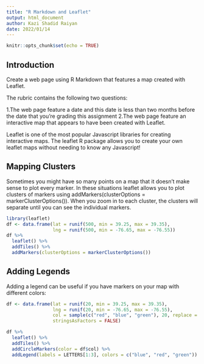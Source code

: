 ```yaml
---
title: "R Markdown and Leaflet"
output: html_document
author: Kazi Shadid Raiyan
date: 2022/01/14
---
```


```r
knitr::opts_chunk$set(echo = TRUE)
```

## Introduction

Create a web page using R Markdown that features a map created with Leaflet.

The rubric contains the following two questions:

1.The web page feature a date and  this date is less than two months before the date that you're grading this assignment
2.The web page feature an interactive map that appears to have been created with Leaflet.

Leaflet is one of the most popular Javascript libraries for creating interactive maps. The leaflet R package allows you to create your own leaflet maps without needing to know any Javascript!


## Mapping Clusters
Sometimes you might have so many points on a map that it doesn't make sense to plot every marker. In these situations leaflet allows you to plot clusters of markers using addMarkers(clusterOptions = markerClusterOptions()). When you zoom in to each cluster, the clusters will separate until you can see the individual markers.
```r
library(leaflet)
df <- data.frame(lat = runif(500, min = 39.25, max = 39.35),
                 lng = runif(500, min = -76.65, max = -76.55))
df %>% 
  leaflet() %>%
  addTiles() %>%
  addMarkers(clusterOptions = markerClusterOptions())
```

## Adding Legends
Adding a legend can be useful if you have markers on your map with different colors:
```r
df <- data.frame(lat = runif(20, min = 39.25, max = 39.35),
                 lng = runif(20, min = -76.65, max = -76.55),
                 col = sample(c("red", "blue", "green"), 20, replace = TRUE),
                 stringsAsFactors = FALSE)

df %>%
  leaflet() %>%
  addTiles() %>%
  addCircleMarkers(color = df$col) %>%
  addLegend(labels = LETTERS[1:3], colors = c("blue", "red", "green"))
```
